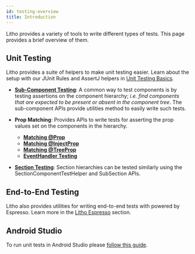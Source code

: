 ```yaml
---
id: testing-overview
title: Introduction
---
```


Litho provides a variety of tools to write different types of tests. This page provides
a brief overview of them.

## Unit Testing

Litho provides a suite of helpers to make unit testing easier. Learn about the
setup with our JUnit Rules and AssertJ helpers in [Unit Testing Basics](unit-testing).

* [**Sub-Component Testing**](subcomponent-testing): A common way to test components
is by testing assertions on the component hierarchy; *i.e. find components that are
expected to be present or absent in the component tree*. The sub-component APIs provide
utilities method to easily write such tests.

* **Prop Matching**: Provides APIs to write tests for asserting the prop
values set on the components in the hierarchy.
  * [**Matching @Prop**](prop-matching)
  * [**Matching @InjectProp**](injectprop-matching)
  * [**Matching @TreeProp**](testing-treeprops)
  * [**EventHandler Testing**](event-handler-testing)

* [**Section Testing**](sections-testing): Section hierarchies can be tested similarly
using the SectionComponentTestHelper and SubSection APIs.

## End-to-End Testing

Litho also provides utilities for writing end-to-end tests with powered by Espresso. Learn
more in the [Litho Espresso](espresso-testing) section.

## Android Studio

To run unit tests in Android Studio please [follow this guide](tests-in-android-studio).
